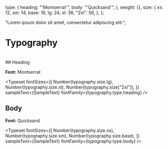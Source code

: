 
<Meta title="Style Guide/Typography" />

  type: {
    heading: "'Montserrat'",
    body: "'Quicksand'",
  },
  weight: {},
  size: {
    xs: 12,
    sm: 14,
    base: 16,
    lg: 24,
    xl: 36,
    "2xl": 56,
  },
};

  "Lorem ipsum dolor sit amet, consectetur adipiscing elit.";

# Typography

<br />
## Heading

**Font:** Montserrat

<Typeset
  fontSizes={[
    Number(typography.size.lg),
    Number(typography.size.xl),
    Number(typography.size["2xl"]),
  ]}
  sampleText={SampleText}
  fontFamily={typography.type.heading}
/>

## Body

**Font:** Quicksand

<Typeset
  fontSizes={[
    Number(typography.size.xs),
    Number(typography.size.sm),
    Number(typography.size.base),
  ]}
  sampleText={SampleText}
  fontFamily={typography.type.body}
/>

